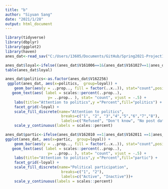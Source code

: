 ```yaml
---
title: "b"
author: "Siyuan Sang"
date: "2021/1/28"
output: html_document
---
```


```r
library(tidyverse)
library(dbplyr)
library(ggplot2)
library(haven)
anes_dat<-read_sav("C:/Users/13605/Documents/GitHub/Spring2021-Project1-aladhe/data/anes_timeseries_2016.sav")
```


```r
anes_dat$loyal<-ifelse((anes_dat$V161006==1&(anes_dat$V161027==1|anes_dat$V162034a==1)&(anes_dat$V161047==1|anes_dat$V162047==1)),"Democrats loyal",ifelse((anes_dat$V161006==2&(anes_dat$V161027==2|anes_dat$V162034a==2)&(anes_dat$V161047==2|anes_dat$V162047==2)),"Republican loyal","Not loyal to main parties"))
table(anes_dat$loyal)
```



```r
anes_dat$politics<-as.factor(anes_dat$V162256)
 ggplot(anes_dat, aes(x=politics,  group=loyal)) + 
    geom_bar(aes(y = ..prop.., fill = factor(..x..)), stat="count",position=position_dodge(0.7),width=0.5) +
   geom_text(aes( label = scales::percent(..prop..),
                   y= ..prop.. ), stat= "count", vjust = -.5) +
    labs(title="Attention to politics",y ="Percent",fill="politics") +
    facet_grid(~loyal) +
    scale_fill_discrete(name="Attention to politics",
                         breaks=c("1", "2", "3","4","5","6","7","8"),
                         labels=c("Refused", "Don't know", "No post data","No post-election interview","Very interested","Somewhat interested","Not very interested","Not at all interested"))+
    scale_y_continuous(labels = scales::percent)
```


```r
anes_dat$partic<-ifelse(anes_dat$V162010 ==1|anes_dat$V162011 ==1|anes_dat$V162012==1|anes_dat$V162013==1|anes_dat$V162014==1,"active","inactive")
ggplot(anes_dat, aes(x=partic,  group=loyal)) + 
    geom_bar(aes(y = ..prop.., fill = factor(..x..)), stat="count",position=position_dodge(0.7),width=0.5) +
   geom_text(aes( label = scales::percent(..prop..),
                   y= ..prop.. ), stat= "count", vjust = -.5) +
    labs(title="Attention to politics",y ="Percent",fill="partic") +
    facet_grid(~loyal) +
    scale_fill_discrete(name="Political participation",
                         breaks=c("1", "2"),
                         labels=c("Active", "Inactive"))+
    scale_y_continuous(labels = scales::percent)
```
